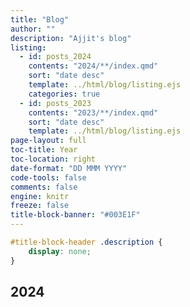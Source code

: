```yaml
---
title: "Blog"
author: ""
description: "Ajjit's blog"
listing:
  - id: posts_2024
    contents: "2024/**/index.qmd"
    sort: "date desc"
    template: ../html/blog/listing.ejs
    categories: true
  - id: posts_2023
    contents: "2023/**/index.qmd"
    sort: "date desc"
    template: ../html/blog/listing.ejs
page-layout: full
toc-title: Year
toc-location: right
date-format: "DD MMM YYYY"
code-tools: false
comments: false
engine: knitr
freeze: false
title-block-banner: "#003E1F"
---
```


```css
#title-block-header .description {
    display: none;
}
```

## 2024

:::{#posts_2024}
:::
